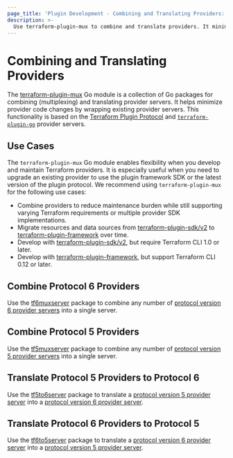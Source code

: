 ```yaml
---
page_title: 'Plugin Development - Combining and Translating Providers: Overview'
description: >-
  Use terraform-plugin-mux to combine and translate providers. It minimizes code changes by wrapping existing provider servers.
---
```


# Combining and Translating Providers

The [terraform-plugin-mux](https://pkg.go.dev/github.com/hashicorp/terraform-plugin-mux) Go module is a collection of Go packages for combining (multiplexing) and translating provider servers. It helps minimize provider code changes by wrapping existing provider servers. This functionality is based on the [Terraform Plugin Protocol](/plugin/how-terraform-works#terraform-plugin-protocol) and [`terraform-plugin-go`](https://pkg.go.dev/github.com/hashicorp/terraform-plugin-go) provider servers.

## Use Cases

The `terraform-plugin-mux` Go module enables flexibility when you develop and maintain Terraform providers. It is especially useful when you need to upgrade an existing provider to use the plugin framework SDK or the latest version of the plugin protocol. We recommend using `terraform-plugin-mux` for the following use cases:

* Combine providers to reduce maintenance burden while still supporting varying Terraform requirements or multiple provider SDK implementations. 
* Migrate resources and data sources from [terraform-plugin-sdk/v2](/plugin/sdkv2/sdkv2-intro) to [terraform-plugin-framework](/plugin/framework) over time.
* Develop with [terraform-plugin-sdk/v2](/plugin/sdkv2/sdkv2-intro), but require Terraform CLI 1.0 or later.
* Develop with [terraform-plugin-framework](/plugin/framework), but support Terraform CLI 0.12 or later.

## Combine Protocol 6 Providers

Use the [tf6muxserver](/plugin/mux/combining-protocol-version-6-providers) package to combine any number of [protocol version 6 provider servers](/plugin/how-terraform-works#protocol-version-6) into a single server.

## Combine Protocol 5 Providers

Use the [tf5muxserver](/plugin/mux/combining-protocol-version-5-providers) package to combine any number of [protocol version 5 provider servers](/plugin/how-terraform-works#protocol-version-5) into a single server.

## Translate Protocol 5 Providers to Protocol 6

Use the [tf5to6server](/plugin/mux/translating-protocol-version-5-to-6) package to translate a [protocol version 5 provider server](/plugin/how-terraform-works#protocol-version-5) into a [protocol version 6 provider server](/plugin/how-terraform-works#protocol-version-6).

## Translate Protocol 6 Providers to Protocol 5

Use the [tf6to5server](/plugin/mux/translating-protocol-version-6-to-5) package to translate a [protocol version 6 provider server](/plugin/how-terraform-works#protocol-version-6) into a [protocol version 5 provider server](/plugin/how-terraform-works#protocol-version-5).
